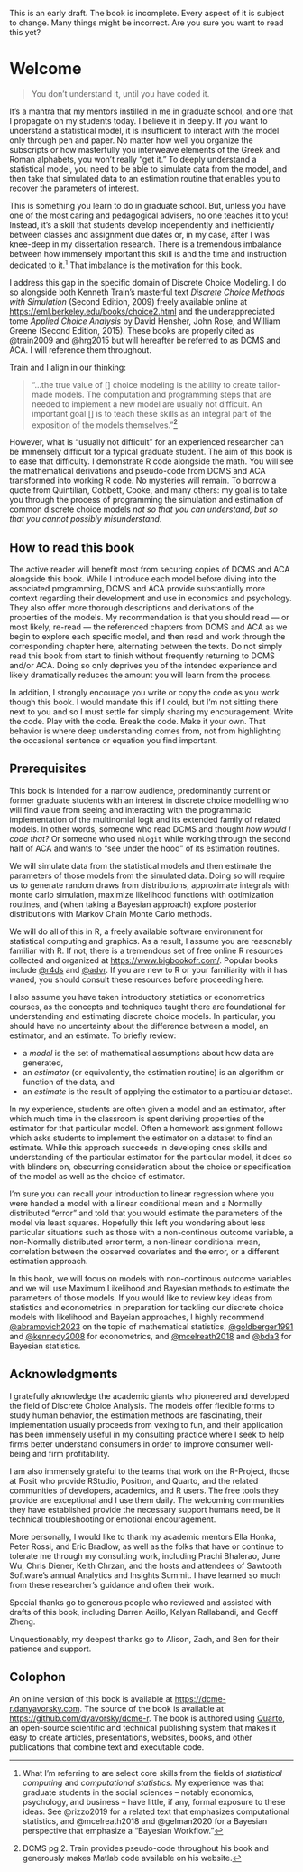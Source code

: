 
::: {.callout-warning}
This is an early draft. The book is incomplete. Every aspect of it is subject to change. Many things might be incorrect. Are you sure you want to read this yet?
:::

# Welcome {.unnumbered}

> You don't understand it, until you have coded it.

It's a mantra that my mentors instilled in me in graduate school, and one that I propagate on my students today. I believe it in deeply. If you want to understand a statistical model, it is insufficient to interact with the model only through pen and paper. No matter how well you organize the subscripts or how masterfully you interweave elements of the Greek and Roman alphabets, you won't really "get it." To deeply understand a statistical model, you need to be able to simulate data from the model, and then take that simulated data to an estimation routine that enables you to recover the parameters of interest. 

This is something you learn to do in graduate school. But, unless you have one of the most caring and pedagogical advisers, no one teaches it to you! Instead, it's a skill that students develop independently and inefficiently between classes and assignment due dates or, in my case, after I was knee-deep in my dissertation research. There is a tremendous imbalance between how immensely important this skill is and the time and instruction dedicated to it.[^1] That imbalance is the motivation for this book.

I address this gap in the specific domain of Discrete Choice Modeling. I do so alongside both Kenneth Train's masterful text _Discrete Choice Methods with Simulation_ (Second Edition, 2009) freely available online at <https://eml.berkeley.edu/books/choice2.html> and the underappreciated tome _Applied Choice Analysis_ by David Hensher, John Rose, and William Greene (Second Edition, 2015). These books are properly cited as @train2009 and @hrg2015 but will hereafter be referred to as DCMS and ACA.  I will reference them throughout.

Train and I align in our thinking: 

> "...the true value of [] choice modeling is the ability to create tailor-made models. The computation and programming steps that are needed to implement a new model are usually not difficult. An important goal [] is to teach these skills as an integral part of the exposition of the models themselves."[^2] 

However, what is "usually not difficult" for an experienced researcher can be immensely difficult for a typical graduate student. The aim of this book is to ease that difficulty. I demonstrate R code alongside the math. You will see the mathematical derivations and pseudo-code from DCMS and ACA transformed into working R code. No mysteries will remain. To borrow a quote from Quintilian, Cobbett, Cooke, and many others: my goal is to take you through the process of programming the simulation and estimation of common discrete choice models _not so that you can understand, but so that you cannot possibly misunderstand_.

[^1]: What I'm referring to are select core skills from the fields of _statistical computing_ and _computational statistics_. My experience was that graduate students in the social sciences -- notably economics, psychology, and business -- have little, if any, formal exposure to these ideas. See @rizzo2019 for a related text that emphasizes computational statistics, and @mcelreath2018 and @gelman2020 for a Bayesian perspective that emphasize a "Bayesian Workflow."

[^2]: DCMS pg 2. Train provides pseudo-code throughout his book and generously makes Matlab code available on his website.


## How to read this book

The active reader will benefit most from securing copies of DCMS and ACA alongside this book. While I introduce each model before diving into the associated programming, DCMS and ACA provide substantially more context regarding their development and use in economics and psychology. They also offer more thorough descriptions and derivations of the properties of the models. My recommendation is that you should read --- or most likely, re-read --- the referenced chapters from DCMS and ACA as we begin to explore each specific model, and then read and work through the corresponding chapter here, alternating between the texts. Do not simply read this book from start to finish without frequently returning to DCMS and/or ACA. Doing so only deprives you of the intended experience and likely dramatically reduces the amount you will learn from the process. 

In addition, I strongly encourage you write or copy the code as you work though this book. I would mandate this if I could, but I'm not sitting there next to you and so I must settle for simply sharing my encouragement. Write the code. Play with the code. Break the code. Make it your own. That behavior is where deep understanding comes from, not from highlighting the occasional sentence or equation you find important.


## Prerequisites

This book is intended for a narrow audience, predominantly current or former graduate students with an interest in discrete choice modelling who will find value from seeing and interacting with the programmatic implementation of the multinomial logit and its extended family of related models. In other words, someone who read DCMS and thought _how would I code that?_ Or someone who used `nlogit` while working through the second half of ACA and wants to "see under the hood" of its estimation routines.

We will simulate data from the statistical models and then estimate the parameters of those models from the simulated data. Doing so will require us to generate random draws from distributions, approximate integrals with monte carlo simulation, maximize likelihood functions with optimization routines, and (when taking a Bayesian approach) explore posterior distributions with Markov Chain Monte Carlo methods. 

 We will do all of this in R, a freely available software environment for statistical computing and graphics. As a result, I assume you are reasonably familiar with R. If not, there is a tremendous set of free online R resources collected and organized at <https://www.bigbookofr.com/>. Popular books include [@r4ds](https://r4ds.hadley.nz/) and [@advr](https://adv-r.hadley.nz/). If you are new to R or your familiarity with it has waned, you should consult these resources before proceeding here.

I also assume you have taken introductory statistics or econometrics courses, as the concepts and techniques taught there are foundational for understanding and estimating discrete choice models. In particular, you should have no uncertainty about the difference between a model, an estimator, and an estimate. To briefly review: 

 - a _model_ is the set of mathematical assumptions about how data are generated, 
 - an _estimator_ (or equivalently, the estimation routine) is an algorithm or function of the data, and
 - an _estimate_ is the result of applying the estimator to a particular dataset.

In my experience, students are often given a model and an estimator, after which much time in the classroom is spent deriving properties of the estimator for that particular model. Often a homework assignment follows which asks students to implement the estimator on a dataset to find an estimate. While this approach succeeds in developing ones skills and understanding of the particular estimator for the particular model, it does so with blinders on, obscurring consideration about the choice or specification of the model as well as the choice of estimator. 

I'm sure you can recall your introduction to linear regression where you were handed a model with a linear conditional mean and a Normally distributed "error" and told that you would estimate the parameters of the model via least squares. Hopefully this left you wondering about less particular situations such as those with a non-continous outcome variable, a non-Normally distributed error term, a non-linear conditional mean,  correlation between the observed covariates and the error, or a different estimation approach. 

In this book, we will focus on models with non-continous outcome variables and we will use Maximum Likelihood and Bayesian methods to estimate the parameters of those models. If you would like to review key ideas from statistics and econometrics in preparation for tackling our discrete choice models with likelihood and Bayeian approaches, I highly recommend [@abramovich2023](https://www.routledge.com/Statistical-Theory-A-Concise-Introduction/Abramovich-Ritov/p/book/9781032007458) on the topic of mathematical statistics, [@goldberger1991](https://www.hup.harvard.edu/books/9780674175440) and [@kennedy2008](https://www.wiley.com/en-us/A+Guide+to+Econometrics,+6th+Edition-p-9781405182584) for econometrics, and [@mcelreath2018](https://xcelab.net/rm/statistical-rethinking/) and [@bda3](https://www.routledge.com/Bayesian-Data-Analysis/Gelman-Carlin-Stern-Dunson-Vehtari-Rubin/p/book/9781439840955) for Bayesian statistics. 


## Acknowledgments

I gratefully aknowledge the academic giants who pioneered and developed the field of Discrete Choice Analysis. The models offer flexible forms to study human behavior, the estimation methods are fascinating, their implementation usually proceeds from vexing to fun, and their application has been immensely useful in my consulting practice where I seek to help firms better understand consumers in order to improve consumer well-being and firm profitability. 

I am also immensely grateful to the teams that work on the R-Project, those at Posit who provide RStudio, Positron, and Quarto, and the related communities of developers, academics, and R users. The free tools they provide are exceptional and I use them daily. The welcoming communities they have established provide the necessary support humans need, be it technical troubleshooting or emotional encouragement.

More personally, I would like to thank my academic mentors Ella Honka, Peter Rossi, and Eric Bradlow, as well as the folks that have or continue to tolerate me through my consulting work, including Prachi Bhalerao, June Wu, Chris Diener, Keith Chrzan, and the hosts and attendees of Sawtooth Software's annual Analytics and Insights Summit. I have learned so much from these researcher's guidance and often their work. 

Special thanks go to generous people who reviewed and assisted with drafts of this book, including Darren Aeillo, Kalyan Rallabandi, and Geoff Zheng.

Unquestionably, my deepest thanks go to Alison, Zach, and Ben for their patience and support.

## Colophon

An online version of this book is available at <https://dcme-r.danyavorsky.com>. The source of the book is available at <https://github.com/dyavorsky/dcme-r>. The book is authored using [Quarto](https://quarto.org), an open-source scientific and technical publishing system that makes it easy to create articles, presentations, websites, books, and other publications that combine text and executable code.
